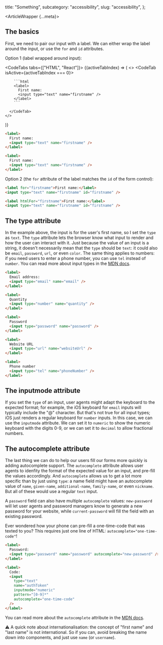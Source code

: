 
  title: "Something",
  subcategory: "accessibility",
  slug: "accessibility",
};

<ArticleWrapper {...meta}>

## The basics

First, we need to pair our input with a label. We can either wrap the label around the input, or use the `for` and `id` attributes.

Option 1 (label wrapped around input):

<CodeTabs tabs={["HTML", "React"]}>
  {(activeTabIndex) => (
    <>
      <CodeTab isActive={activeTabIndex === 0}>

        ```html
        <label>
          First name:
          <input type="text" name="firstname" />
        </label>
        ```

      </CodeTab>
    </>

)}

</CodeTabs>

<div class="codeTabs" filenames="HTML,React" label="For attribute examples">

<div class="codeTab">

```html filename="HTML"
<label>
  First name:
  <input type="text" name="firstname" />
</label>
```

</div>

<div class="codeTab">

```html filename="React"
<label>
  First name:
  <input type="text" name="firstname" />
</label>
```

</div>

</div>

Option 2 (the `for` attribute of the label matches the `id` of the form control):

<div class="codeTabs" filenames="HTML,React" label="For attribute examples">

<div class="codeTab">

```html filename="HTML"
<label for="firstname">First name:</label>
<input type="text" name="firstname" id="firstname" />
```

</div>

<div class="codeTab">

```html filename="React"
<label htmlFor="firstname">First name:</label>
<input type="text" name="firstname" id="firstname" />
```

</div>

</div>

## The type attribute

In the example above, the input is for the user's first name, so I set the `type` as `text`. The `type` attribute lets the browser know what input to render and how the user can interact with it. Just because the value of an input is a string, it doesn't necessarily mean that the `type` should be `text`: it could also be `email`, `password`, `url`, or even `color`. The same thing applies to numbers: if you need users to enter a phone number, you can use `tel` instead of `number`. You can read more about input types in the [MDN docs](https://developer.mozilla.org/en-US/docs/Web/HTML/Element/input#input_types).

<div class="codeTabs" filenames="email,number,password,url, tel" label="Input types examples">

<div class="codeTab">

```html filename="email"
<label>
  Email address:
  <input type="email" name="email" />
</label>
```

</div>

<div class="codeTab">

```html filename="number"
<label>
  Quantity
  <input type="number" name="quantity" />
</label>
```

</div>
  
<div class="codeTab">

```html filename="password"
<label>
  Password
  <input type="password" name="password" />
</label>
```

</div>
  
<div class="codeTab">

```html filename="url"
<label>
  Website URL
  <input type="url" name="websiteUrl" />
</label>
```

</div>
  
<div class="codeTab">

```html filename="tel"
<label>
  Phone number
  <input type="tel" name="phoneNumber" />
</label>
```

</div>

</div>

## The inputmode attribute

If you set the `type` of an input, user agents might adapt the keyboard to the expected format; for example, the iOS keyboard for `email` inputs will typically include the "@" character. But that's not true for all input types; iOS just renders a regular keyboard for `number` inputs. In this case, we can use the `inputmode` attribute. We can set it to `numeric` to show the numeric keyboard with the digits 0-9, or we can set it to `decimal` to allow fractional numbers.

## The autocomplete attribute

The last thing we can do to help our users fill our forms more quickly is adding autocomplete support. The `autocomplete` attribute allows user agents to idenfity the format of the expected value for an input, and pre-fill the values accordingly. And `autocomplete` allows us to get a lot more specific than by just using `type`: a name field might have an autocomplete value of `name`, `given-name`, `additional-name`, `family-name`, or even `nickname`. But all of these would use a regular `text` input.

A `password` field can also have multiple `autocomplete` values: `new-password` will let user agents and password managers know to generate a new password for your website, while `current-password` will fill the field with an existing password.

Ever wondered how your phone can pre-fill a one-time-code that was texted to you? This requires just one line of HTML: `autocomplete="one-time-code"`!

<div class="codeTabs" filenames="new-password,one-time-code" label="Input types examples">

<div class="codeTab">

```html filename="new-password"
<label>
  Password:
  <input type="password" name="password" autocomplete="new-password" />
</label>
```

</div>

<div class="codeTab">

```html filename="one-time-code"
<label>
  Code:
  <input
    type="text"
    name="authToken"
    inputmode="numeric"
    pattern="[0-9]*"
    autocomplete="one-time-code"
  />
</label>
```

</div>

</div>

You can read more about the `autocomplete` attribute in the [MDN docs](https://developer.mozilla.org/en-US/docs/Web/HTML/Attributes/autocomplete).

⚠️ A quick note about internationalisation: the concept of "first name" and "last name" is not international. So if you can, avoid breaking the name down into components, and just use `name` (or `username`).

</ArticleWrapper>

